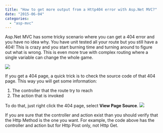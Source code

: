 ```yaml
---
title: "How to get more output from a Http404 error with Asp.Net MVC?"
date: "2015-06-04"
categories: 
  - "asp-mvc"
---
```


Asp.Net MVC has some tricky scenario where you can get a 404 error and you have no idea why. You have unit tested all your route but you still have a 404! This is crazy and you start burning time and turning around to figure out what is wrong. This is even more true with complex routing where a single variable can change the whole game.

![](images/Http404ErrorDetail-400x92.png)

If you get a 404 page, a quick trick is to check the source code of that 404 page. This way you will get some information:

1. The controller that the route try to reach
2. The action that is invoked

To do that, just right click the 404 page, select **View Page Source**. ![](images/http404ViewSource-400x227.png)

If you are sure that the controller and action exist than you should verify that the Http Method is the one you want. For example, the code above has the controller and action but for Http Post only, not Http Get.
